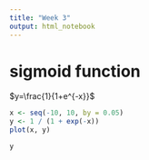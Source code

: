 ```yaml
---
title: "Week 3"
output: html_notebook
---
```


# sigmoid function
$y=\frac{1}{1+e^{-x}}$
```r
x <- seq(-10, 10, by = 0.05)
y <- 1 / (1 + exp(-x))
plot(x, y)
```

```r
y
```

